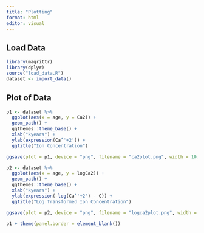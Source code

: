 ```yaml
---
title: "Plotting"
format: html
editor: visual
---
```


## Load Data

```r
library(magrittr)
library(dplyr)
source("load_data.R")
dataset <- import_data()
```

## Plot of Data

```r
p1 <- dataset %>% 
  ggplot(aes(x = age, y = Ca2)) +
  geom_path() + 
  ggthemes::theme_base() +
  xlab("kyears") +
  ylab(expression(Ca^'+2')) +
  ggtitle("Ion Concentration")

ggsave(plot = p1, device = "png", filename = "ca2plot.png", width = 10, height = 5)

p2 <- dataset %>% 
  ggplot(aes(x = age, y = logCa2)) +
  geom_path() + 
  ggthemes::theme_base() +
  xlab("kyears") +
  ylab(expression(-log(Ca^'+2') - C)) +
  ggtitle("Log Transformed Ion Concentration")

ggsave(plot = p2, device = "png", filename = "logca2plot.png", width = 10, height = 5)
```

```r
p1 + theme(panel.border = element_blank())
```
